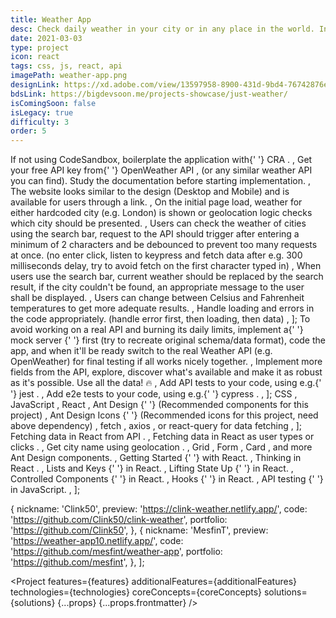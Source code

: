 ```yaml
---
title: Weather App
desc: Check daily weather in your city or in any place in the world. Include details such as if it's snowing, raining, and craft your own Weather App.
date: 2021-03-03
type: project
icon: react
tags: css, js, react, api
imagePath: weather-app.png
designLink: https://xd.adobe.com/view/13597958-8900-431d-9bd4-76742876eb9d-460a/
bdsLink: https://bigdevsoon.me/projects-showcase/just-weather/
isComingSoon: false
isLegacy: true
difficulty: 3
order: 5
---
```




  <Text size="small">
    If not using CodeSandbox, boilerplate the application with{' '}
    <Link
      size="small"
      href="https://reactjs.org/docs/create-a-new-react-app.html"
    >
      CRA
    </Link>
    .
  </Text>,
  <Text size="small">
    Get your free API key from{' '}
    <Link size="small" href="https://openweathermap.org/appid">
      OpenWeather API
    </Link>
    , (or any similar weather API you can find). Study the <Link
      href="https://openweathermap.org/api"
      size="small"
    >
      documentation
    </Link> before starting implementation.
  </Text>,
  <Text size="small">
    The website looks similar to the design (Desktop and Mobile) and is
    available for users through a link.
  </Text>,
  <Text size="small">
    On the initial page load, weather for either hardcoded city (e.g. London) is
    shown or geolocation logic checks which city should be presented.
  </Text>,
  <Text size="small">
    Users can check the weather of cities using the search bar, request to the
    API should trigger after entering a minimum of 2 characters and be debounced
    to prevent too many requests at once. (no enter click, listen to keypress
    and fetch data after e.g. 300 milliseconds delay, try to avoid fetch on the
    first character typed in)
  </Text>,
  <Text size="small">
    When users use the search bar, current weather should be replaced by the
    search result, if the city couldn't be found, an appropriate message to the
    user shall be displayed.
  </Text>,
  <Text size="small">
    Users can change between Celsius and Fahrenheit temperatures to get more
    adequate results.
  </Text>,
  <Text size="small">
    Handle loading and errors in the code appropriately. (handle error first,
    then loading, then data)
  </Text>,
];

  <Text size="small">
    To avoid working on a real API and burning its daily limits, implement a{' '}
    <Link href="https://github.com/typicode/json-server" size="small">
      mock server
    </Link>{' '}
    first (try to recreate original schema/data format), code the app, and when
    it'll be ready switch to the real Weather API (e.g. OpenWeather) for final
    testing if all works nicely together.
  </Text>,
  <Text size="small">
    Implement more fields from the API, explore, discover what's available and
    make it as robust as it's possible. Use all the data! 🔥
  </Text>,
  <Text size="small">
    Add API tests to your code, using e.g.{' '}
    <Link size="small" href="https://jestjs.io/">
      jest
    </Link>
    .
  </Text>,
  <Text size="small">
    Add e2e tests to your code, using e.g.{' '}
    <Link size="small" href="https://www.cypress.io/">
      cypress
    </Link>
    .
  </Text>,
];

  <Text size="small">
    <Link size="small" href="https://www.w3schools.com/css/">
      CSS
    </Link>
  </Text>,
  <Text size="small">
    <Link size="small" href="https://javascript.info/">
      JavaScript
    </Link>
  </Text>,
  <Text size="small">
    <Link size="small" href="https://reactjs.org/">
      React
    </Link>
  </Text>,
  <Text size="small">
    <Link size="small" href="https://ant.design/">
      Ant Design
    </Link>{' '}
    (Recommended components for this project)
  </Text>,
  <Text size="small">
    <Link size="small" href="https://ant.design/components/icon/">
      Ant Design Icons
    </Link>{' '}
    (Recommended icons for this project, need above dependency)
  </Text>,
  <Text size="small">
    <Link
      size="small"
      href="https://developer.mozilla.org/en-US/docs/Web/API/Fetch_API/Using_Fetch"
    >
      fetch
    </Link>
    , <Link size="small" href="https://github.com/axios/axios">
      axios
    </Link>, or <Link
      size="small"
      href="https://github.com/tannerlinsley/react-query"
    >
      react-query
    </Link> for data fetching
  </Text>,
];

  <Text size="small">
    <GatsbyLink to="/blog/how-to-fetch-data-in-react-using-pokeapi/">
      Fetching data in React from API
    </GatsbyLink>
    .
  </Text>,
  <Text size="small">
    <GatsbyLink to="/blog/fetch-data-in-react-as-user-types-or-clicks/">
      Fetching data in React as user types or clicks
    </GatsbyLink>
    .
  </Text>,
  <Text size="small">
    <Link
      size="small"
      href="https://stackoverflow.com/questions/6797569/get-city-name-using-geolocation"
    >
      Get city name using geolocation
    </Link>
    .
  </Text>,
  <Text size="small">
    <Link size="small" href="https://ant.design/components/grid/#header">
      Grid
    </Link>
    , <Link size="small" href="https://ant.design/components/form/#header">
      Form
    </Link>, <Link
      size="small"
      href="https://ant.design/components/card/#header"
    >
      Card
    </Link>, and more Ant Design components.
  </Text>,
  <Text size="small">
    <Link size="small" href="https://reactjs.org/docs/getting-started.html">
      Getting Started
    </Link>{' '}
    with React.
  </Text>,
  <Text size="small">
    <Link size="small" href="https://reactjs.org/docs/thinking-in-react.html">
      Thinking in React
    </Link>
    .
  </Text>,
  <Text size="small">
    <Link size="small" href="https://reactjs.org/docs/lists-and-keys.html">
      Lists and Keys
    </Link>{' '}
    in React.
  </Text>,
  <Text size="small">
    <Link size="small" href="https://reactjs.org/docs/lifting-state-up.html">
      Lifting State Up
    </Link>{' '}
    in React.
  </Text>,
  <Text size="small">
    <Link
      size="small"
      href="https://reactjs.org/docs/forms.html#controlled-components"
    >
      Controlled Components
    </Link>{' '}
    in React.
  </Text>,
  <Text size="small">
    <Link size="small" href="https://reactjs.org/docs/hooks-intro.html">
      Hooks
    </Link>{' '}
    in React.
  </Text>,
  <Text size="small">
    <Link
      size="small"
      href="https://hackernoon.com/api-testing-with-jest-d1ab74005c0a"
    >
      API testing
    </Link>{' '}
    in JavaScript.
  </Text>,
];

  {
    nickname: 'Clink50',
    preview: 'https://clink-weather.netlify.app/',
    code: 'https://github.com/Clink50/clink-weather',
    portfolio: 'https://github.com/Clink50',
  },
  {
    nickname: 'MesfinT',
    preview: 'https://weather-app10.netlify.app/',
    code: 'https://github.com/mesfint/weather-app',
    portfolio: 'https://github.com/mesfint',
  },
];

<Project
  features={features}
  additionalFeatures={additionalFeatures}
  technologies={technologies}
  coreConcepts={coreConcepts}
  solutions={solutions}
  {...props}
  {...props.frontmatter}
/>
